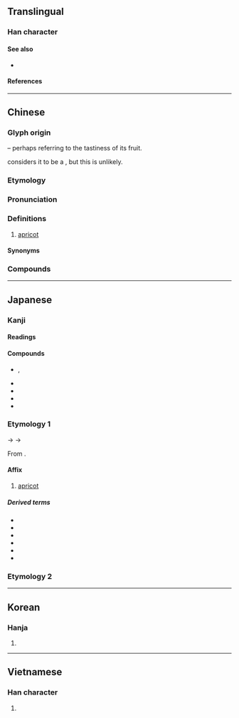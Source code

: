 {{also|呆|否}}
{{character info}}
==Translingual==

===Han character===
{{Han char|rn=75|rad=木|as=03|sn=7|four=40609|canj=DR|ids=⿱木口}}

====See also====
* {{l|mul|呆}} <!-- same components, opposite order -->

====References====
{{Han ref|kx=0511.140|dkj=14461|dj=0896.020|hdz=21160.040|uh=674F}}

----

==Chinese==
{{zh-forms}}

===Glyph origin===
{{Han etym}}
{{Han compound|木|口|ls=ic|t1=wood|t2=mouth}} – perhaps referring to the tastiness of its fruit.

''{{w|Shuowen}}'' considers it to be a {{Han compound|木|可|ls=psc|c1=s|c2=p|t1=wood|abb2=1|nocap=1}}, but this is unlikely.

===Etymology===
{{rfe|zh}}

===Pronunciation===
{{zh-pron
|m=xìng,er=y
|m_note=xìngr - the fruit
|m-s=hen4/xin4
|m-s_note=hen4 - vernacular; xin4 - literary
|dg=хын3
|c=hang6
|c-t=hang5
|g=xin5
|h=pfs=hen;gd=hên4
|j=xing3
|mb=hāing
|md=hâing
|mn=xm,zz,tw,pn:hēng/qz:hěng
|mn-t=hêng6
|w=3hhan
|x=xin4
|mc=y
|oc=y
|ma=y
|cat=n
}}

===Definitions===
{{zh-hanzi}}

# [[apricot]]

====Synonyms====
{{zh-dial}}

===Compounds===
{{zh-der|土杏兒|巴旦杏|杏乾兒|杏仁粉|杏仁茶|望杏瞻蒲|杏紅|杏黃|杏脯|杏花村|杏臉桃腮|杏月|杏壇|杏靨|杏梅|杏花|望杏瞻榆|杏實|杏眼圓睜|杏林春暖|桃羞杏讓|桃腮杏臉|杏仁槽|杏仁|杏核兒|杏眼|杏臉|杏雨梨雲|杏林|杏仁豆腐|杏仁油|紅杏出牆|紅杏尚書|銀杏}}

{{zh-cat|Fruits}}

----

==Japanese==

===Kanji===
{{ja-kanji|grade=|rs=木03}}

====Readings====
{{ja-readings
|goon=ぎょう<ぎやう
|kanon=こう<かう
|toon=あん
|kanyoon=きょう<きやう
|kun=あんず-
|nanori=りょう
}}

====Compounds====
{{der-top3|Compounds}}
* {{ja-r|杏%葉|ぎょう%よう}}, {{ja-r|杏葉|ぎょよう}}
* {{ja-r|銀%杏|ぎん%なん}}
* {{ja-r|杏%子|アン%ズ}}
* {{ja-r|杏%仁|あん%にん}}
* {{ja-r|銀杏|イチョウ}}
{{der-bottom}}

===Etymology 1===
{{ja-kanjitab|yomi=kanyo|きょう}}
{{IPAchar|/kjau/}} → {{IPAchar|/kjɔː/}} → {{IPAchar|/kjoː/}}

From {{der|ja|ltc|sort=|-}} {{ltc-l|杏}}.

====Affix====
{{ja-pos|affix|きょう|hhira=きやう}}

# [[apricot]]

=====Derived terms=====
{{der-top3}}
* {{ja-r|杏%花|きょう%か}}
* {{ja-r|杏%壇|きょう%だん}}
* {{ja-r|杏%仁|きょう%にん}}
* {{ja-r|杏%林|きょう%りん}}
* {{ja-r|巴%旦%杏|ハ%タン%キョウ}}
* {{ja-r|牡%丹%杏|ボ%タン%キョウ}}
{{der-bottom}}

===Etymology 2===
{{ja-kanjitab|yomi=k|あんず}}
{{ja-see|杏子}}

----

==Korean==

===Hanja===
{{ko-hanja|살구|행}}

# {{hanja form of|행|[[apricot]]}}

----

==Vietnamese==

===Han character===
{{vi-hantu|[[hạnh]]|rs=木03}}

# {{rfdef|vi|sort=木03}}